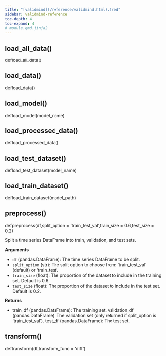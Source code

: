 ```yaml
---
title: "[validmind](/reference/validmind.html).fred"
sidebar: validmind-reference
toc-depth: 4
toc-expand: 4
# module.qmd.jinja2
---
```


<!-- function.qmd.jinja2 -->

## load_all_data[()]{.muted}

<!-- signatures.jinja2 -->

::: {.signature}

<span class="kw">def</span><span class="name">load_all_data</span>()

:::

<!-- function.qmd.jinja2 -->

## load_data[()]{.muted}

<!-- signatures.jinja2 -->

::: {.signature}

<span class="kw">def</span><span class="name">load_data</span>()

:::

<!-- function.qmd.jinja2 -->

## load_model[()]{.muted}

<!-- signatures.jinja2 -->

::: {.signature}

<span class="kw">def</span><span class="name">load_model</span>(<span class="params"><span class="n">model_name</span></span>)

:::

<!-- function.qmd.jinja2 -->

## load_processed_data[()]{.muted}

<!-- signatures.jinja2 -->

::: {.signature}

<span class="kw">def</span><span class="name">load_processed_data</span>()

:::

<!-- function.qmd.jinja2 -->

## load_test_dataset[()]{.muted}

<!-- signatures.jinja2 -->

::: {.signature}

<span class="kw">def</span><span class="name">load_test_dataset</span>(<span class="params"><span class="n">model_name</span></span>)

:::

<!-- function.qmd.jinja2 -->

## load_train_dataset[()]{.muted}

<!-- signatures.jinja2 -->

::: {.signature}

<span class="kw">def</span><span class="name">load_train_dataset</span>(<span class="params"><span class="n">model_path</span></span>)

:::

<!-- function.qmd.jinja2 -->

## preprocess[()]{.muted}

<!-- signatures.jinja2 -->

::: {.signature}

<span class="kw">def</span><span class="name">preprocess</span>(<span class="params"><span class="n">df</span><span class="muted">,</span></span><span class="params"><span class="n">split_option</span><span class="o"> = </span><span class="s1">'train_test_val'</span><span class="muted">,</span></span><span class="params"><span class="n">train_size</span><span class="o"> = </span><span class="kc">0.6</span><span class="muted">,</span></span><span class="params"><span class="n">test_size</span><span class="o"> = </span><span class="kc">0.2</span></span>)

:::

<!-- docstring.jinja2 -->

Split a time series DataFrame into train, validation, and test sets.

**Arguments**

- `df` (pandas.DataFrame): The time series DataFrame to be split.
- `split_option` (str): The split option to choose from: 'train_test_val' (default) or 'train_test'.
- `train_size` (float): The proportion of the dataset to include in the training set. Default is 0.6.
- `test_size` (float): The proportion of the dataset to include in the test set. Default is 0.2.

**Returns**

- train_df (pandas.DataFrame): The training set. validation_df (pandas.DataFrame): The validation set (only returned if split_option is 'train_test_val'). test_df (pandas.DataFrame): The test set.

<!-- function.qmd.jinja2 -->

## transform[()]{.muted}

<!-- signatures.jinja2 -->

::: {.signature}

<span class="kw">def</span><span class="name">transform</span>(<span class="params"><span class="n">df</span><span class="muted">,</span></span><span class="params"><span class="n">transform_func</span><span class="o"> = </span><span class="s1">'diff'</span></span>)

:::
